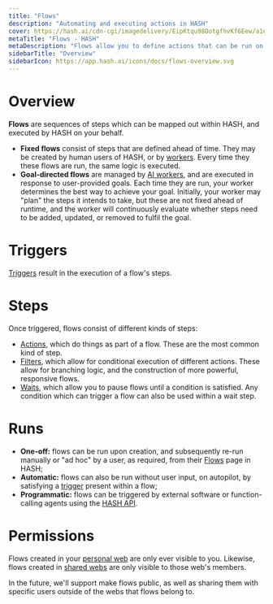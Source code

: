 ```yaml
---
title: "Flows"
description: "Automating and executing actions in HASH"
cover: https://hash.ai/cdn-cgi/imagedelivery/EipKtqu98OotgfhvKf6Eew/a1ec4234-31bf-4d65-5c03-18c31f43ae00/public
metaTitle: "Flows - HASH"
metaDescription: "Flows allow you to define actions that can be run on a schedule, in response to a trigger, or manually"
sidebarTitle: "Overview"
sidebarIcon: https://app.hash.ai/icons/docs/flows-overview.svg
---
```


# Overview

**Flows** are sequences of steps which can be mapped out within HASH, and executed by HASH on your behalf.

- **Fixed flows** consist of steps that are defined ahead of time. They may be created by human users of HASH, or by [workers](/guide/ai/workers). Every time they these flows are run, the same logic is executed.
- **Goal-directed flows** are managed by [AI workers](/guide/ai/workers), and are executed in response to user-provided goals. Each time they are run, your worker determines the best way to achieve your goal. Initially, your worker may "plan" the steps it intends to take, but these are not fixed ahead of runtime, and the worker will continuously evaluate whether steps need to be added, updated, or removed to fulfil the goal.

# Triggers

[Triggers](/guide/flows/triggers) result in the execution of a flow's steps.

# Steps

Once triggered, flows consist of different kinds of steps:

- [Actions](/guide/flows/actions), which do things as part of a flow. These are the most common kind of step.
- [Filters](/guide/flows/filters), which allow for conditional execution of different actions. These allow for branching logic, and the construction of more powerful, responsive flows.
- [Waits](/guide/flows/waits), which allow you to pause flows until a condition is satisfied. Any condition which can trigger a flow can also be used within a wait step.

# Runs

- **One-off:** flows can be run upon creation, and subsequently re-run manually or "ad hoc" by a user, as required, from their [Flows](https://app.hash.ai/flows) page in HASH;
- **Automatic:** flows can also be run without user input, on autopilot, by satisfying a [trigger](/guide/flows/triggers) present within a flow;
- **Programmatic:** flows can be triggered by external software or function-calling agents using the [HASH API](https://hash.dev/docs/flows/api).

# Permissions

Flows created in your [personal web](/guide/webs#personal-webs) are only ever visible to you. Likewise, flows created in [shared webs](/guide/webs#shared-webs) are only visible to those web's members.

In the future, we'll support make flows public, as well as sharing them with specific users outside of the webs that flows belong to.
